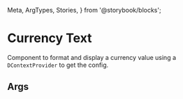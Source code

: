   Meta,
  ArgTypes,
  Stories,
} from '@storybook/blocks';


# Currency Text

Component to format and display a currency value using a `DContextProvider` to get the config.

## Args
<Meta of={DCurrencyTextStories} />

<ArgTypes of={DCurrencyTextStories} />

<Stories />


